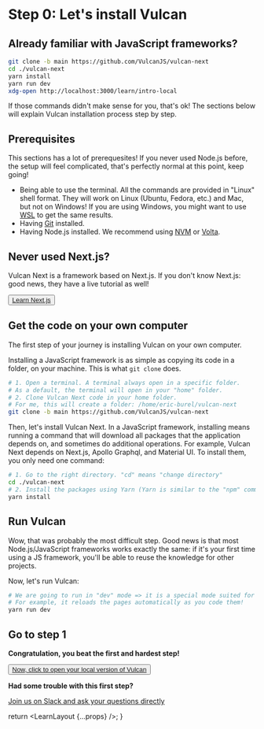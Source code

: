 
# Step 0: Let's install Vulcan

## Already familiar with JavaScript frameworks?

```sh
git clone -b main https://github.com/VulcanJS/vulcan-next
cd ./vulcan-next
yarn install
yarn run dev
xdg-open http://localhost:3000/learn/intro-local
```

If those commands didn't make sense for you, that's ok! The sections below will explain
Vulcan installation process step by step.

## Prerequisites

This sections has a lot of prerequesites! If you never used Node.js before, the setup will feel complicated,
that's perfectly normal at this point, keep going!

- Being able to use the terminal. All the commands are provided in "Linux" shell format. They will work
  on Linux (Ubuntu, Fedora, etc.) and Mac, but not on Windows! If you are using Windows, you might want to use [WSL](https://docs.microsoft.com/fr-fr/windows/wsl/install) to get the same results.
- Having [Git](https://git-scm.com/) installed.
- Having Node.js installed. We recommend using [NVM](https://github.com/nvm-sh/nvm) or [Volta](https://volta.sh/).

## Never used Next.js?

Vulcan Next is a framework based on Next.js.
If you don't know Next.js: good news, they have a live tutorial as well!

<Button>
  <a target="_blank" rel="noreferrer" href="https://nextjs.org/learn/">
    Learn Next.js
  </a>
</Button>

## Get the code on your own computer

The first step of your journey is installing Vulcan on your own computer.

Installing a JavaScript framework is as simple as copying its code in a folder, on your machine. This is what `git clone` does.

```sh
# 1. Open a terminal. A terminal always open in a specific folder.
# As a default, the terminal will open in your "home" folder.
# 2. Clone Vulcan Next code in your home folder.
# For me, this will create a folder: /home/eric-burel/vulcan-next
git clone -b main https://github.com/VulcanJS/vulcan-next
```

Then, let's install Vulcan Next. In a JavaScript framework, installing means running a command that will
download all packages that the application depends on, and sometimes do additional operations.
For example, Vulcan Next depends on Next.js, Apollo Graphql, and Material UI. To install them,
you only need one command:

```sh
# 1. Go to the right directory. "cd" means "change directory"
cd ./vulcan-next
# 2. Install the packages using Yarn (Yarn is similar to the "npm" command, but better :))
yarn install
```

## Run Vulcan

Wow, that was probably the most difficult step. Good news is that most Node.js/JavaScript frameworks
works exactly the same: if it's your first time using a JS framework, you'll be able to reuse the knowledge
for other projects.

Now, let's run Vulcan:

```sh
# We are going to run in "dev" mode => it is a special mode suited for developement.
# For example, it reloads the pages automatically as you code them!
yarn run dev
```

## Go to step 1

**Congratulation, you beat the first and hardest step!**

<Button>
  <a
    target="_blank"
    rel="noreferrer"
    href="http://localhost:3000/learn/intro-local"
  >
    Now, click to open your local version of Vulcan
  </a>
</Button>

**Had some trouble with this first step?**

[Join us on Slack and ask your questions directly](http://slack.vulcanjs.org/)

  return <LearnLayout {...props} />;
}
